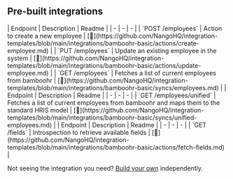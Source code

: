 
## Pre-built integrations

<AccordionGroup>


<Accordion title="Employees">
| Endpoint | Description | Readme |
| - | - | - |
| `POST /employees` | Action to create a new employee | [🔗](https://github.com/NangoHQ/integration-templates/blob/main/integrations/bamboohr-basic/actions/create-employee.md) |
| `PUT /employees` | Update an existing employee in the system | [🔗](https://github.com/NangoHQ/integration-templates/blob/main/integrations/bamboohr-basic/actions/update-employee.md) |
| `GET /employees` | Fetches a list of current employees from bamboohr | [🔗](https://github.com/NangoHQ/integration-templates/blob/main/integrations/bamboohr-basic/syncs/employees.md) |
</Accordion>


<Accordion title="Unified HRIS API">
| Endpoint | Description | Readme |
| - | - | - |
| `GET /employees/unified` | Fetches a list of current employees from bamboohr and maps them to the standard HRIS model | [🔗](https://github.com/NangoHQ/integration-templates/blob/main/integrations/bamboohr-basic/syncs/unified-employees.md) |
</Accordion>


<Accordion title="Others">
| Endpoint | Description | Readme |
| - | - | - |
| `GET /fields` | Introspection to retrieve available fields | [🔗](https://github.com/NangoHQ/integration-templates/blob/main/integrations/bamboohr-basic/actions/fetch-fields.md) |
</Accordion>

</AccordionGroup>

<Tip>Not seeing the integration you need? [Build your own](https://nango.dev/docs/guides/platform/functions) independently.</Tip>
